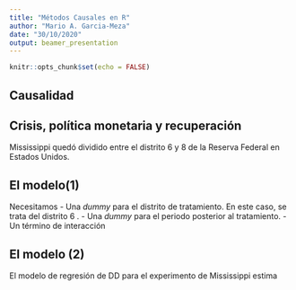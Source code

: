 ```yaml
---
title: "Métodos Causales en R"
author: "Mario A. Garcia-Meza"
date: "30/10/2020"
output: beamer_presentation
---
```


```r
knitr::opts_chunk$set(echo = FALSE)
```

## Causalidad


## Crisis, política monetaria y recuperación

Mississippi quedó dividido entre el distrito 6 y 8 de la Reserva Federal en Estados Unidos.

## El modelo(1)

Necesitamos
- Una _dummy_ para el distrito de tratamiento. En este caso, se trata del distrito 6 .
- Una _dummy_ para el periodo posterior al tratamiento.
- Un término de interacción

## El modelo (2)
El modelo de regresión de DD para el experimento de Mississippi estima
\begin{equation}
  Y_{dt} = \alpha \beta \mbox{TRAT}_d + \gamma \mbox{POST}_t + \delta_{rDD}(\mbox{TRAT}_d \times \mbox{POST}_t) + e_{dt}
\end{equation}